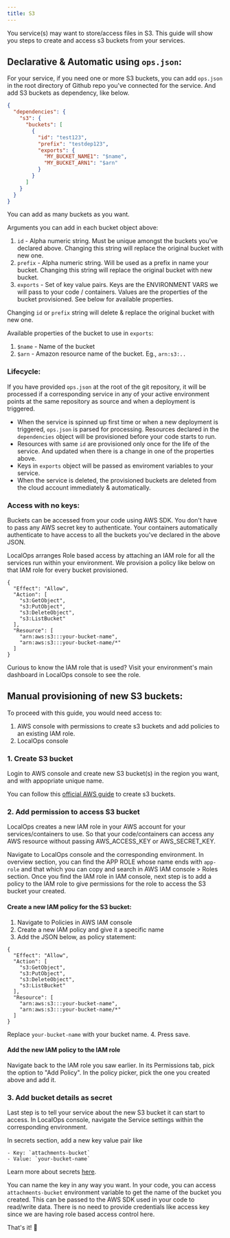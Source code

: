 ```yaml
---
title: S3
---
```


You service(s) may want to store/access files in S3. This guide will show you steps to create and access s3 buckets from
your services.

## Declarative & Automatic using `ops.json`:

For your service, if you need one or more S3 buckets, you can add `ops.json` in the root directory of Github repo you've
connected for the service. And add S3 buckets as dependency, like below.

```json
{
  "dependencies": {
    "s3": {
      "buckets": [
        {
          "id": "test123",
          "prefix": "testdep123",
          "exports": {
            "MY_BUCKET_NAME1": "$name",
            "MY_BUCKET_ARN1": "$arn"
          }
        }
      ]
    }
  }
}
```

You can add as many buckets as you want.

Arguments you can add in each bucket object above:

1. `id` - Alpha numeric string. Must be unique amongst the buckets you've declared above. Changing this string will
   replace the original bucket with new one.
2. `prefix` - Alpha numeric string. Will be used as a prefix in name your bucket. Changing this string will replace the
   original bucket with new bucket.
3. `exports` - Set of key value pairs. Keys are the ENVIRONMENT VARS we will pass to your code / containers. Values are
   the properties of the bucket provisioned. See below for available properties.

<Warning>Changing `id` or `prefix` string will delete & replace the original bucket with new one.</Warning>

Available properties of the bucket to use in `exports`:

1. `$name` - Name of the bucket
2. `$arn` - Amazon resource name of the bucket. Eg., `arn:s3:..`

### Lifecycle:

If you have provided `ops.json` at the root of the git repository, it will be processed if a corresponding service in
any of your active environment points at the same repository as source and when a deployment is triggered.

- When the service is spinned up first time or when a new deployment is triggered, `ops.json` is parsed for processing.
  Resources declared in the `dependencies` object will be provisioned before your code starts to run.
- Resources with same `id` are provisioned only once for the life of the service. And updated when there is a change in
  one of the properties above.
- Keys in `exports` object will be passed as enviroment variables to your service.
- When the service is deleted, the provisioned buckets are deleted from the cloud account immediately & automatically.

### Access with no keys:

Buckets can be accessed from your code using AWS SDK. You don't have to pass any AWS secret key to authenticate. Your
containers automatically authenticate to have access to all the buckets you've declared in the above JSON.

LocalOps arranges Role based access by attaching an IAM role for all the services run within your environment. We
provision a policy like below on that IAM role for every bucket provisioned.

```
{
  "Effect": "Allow",
  "Action": [
    "s3:GetObject",
    "s3:PutObject",
    "s3:DeleteObject",
    "s3:ListBucket"
  ],
  "Resource": [
    "arn:aws:s3:::your-bucket-name",
    "arn:aws:s3:::your-bucket-name/*"
  ]
}
```

Curious to know the IAM role that is used? Visit your environment's main dashboard in LocalOps console to see the role.

## Manual provisioning of new S3 buckets:

To proceed with this guide, you would need access to:

1. AWS console with permissions to create s3 buckets and add policies to an existing IAM role.
2. LocalOps console

### 1. Create S3 bucket

Login to AWS console and create new S3 bucket(s) in the region you want, and with appopriate unique name.

You can follow this
[official AWS guide](https://docs.aws.amazon.com/AmazonS3/latest/userguide/GetStartedWithS3.html#creating-bucket) to
create s3 buckets.

### 2. Add permission to access S3 bucket

LocalOps creates a new IAM role in your AWS account for your services/containers to use. So that your code/containers
can access any AWS resource without passing AWS_ACCESS_KEY or AWS_SECRET_KEY.

Navigate to LocalOps console and the corresponding environment. In overview section, you can find the APP ROLE whose
name ends with `app-role` and that which you can copy and search in AWS IAM console > Roles section. Once you find the
IAM role in IAM console, next step is to add a policy to the IAM role to give permissions for the role to access the S3
bucket your created.

#### Create a new IAM policy for the S3 bucket:

1. Navigate to Policies in AWS IAM console
2. Create a new IAM policy and give it a specific name
3. Add the JSON below, as policy statement:

```
{
  "Effect": "Allow",
  "Action": [
    "s3:GetObject",
    "s3:PutObject",
    "s3:DeleteObject",
    "s3:ListBucket"
  ],
  "Resource": [
    "arn:aws:s3:::your-bucket-name",
    "arn:aws:s3:::your-bucket-name/*"
  ]
}
```

Replace `your-bucket-name` with your bucket name. 4. Press save.

#### Add the new IAM policy to the IAM role

Navigate back to the IAM role you saw earlier. In its Permissions tab, pick the option to "Add Policy". In the policy
picker, pick the one you created above and add it.

### 3. Add bucket details as secret

Last step is to tell your service about the new S3 bucket it can start to access. In LocalOps console, navigate the
Service settings within the corresponding environment.

In secrets section, add a new key value pair like

```
- Key: `attachments-bucket`
- Value: `your-bucket-name`
```

Learn more about secrets [here](/environment/services/secrets).

You can name the key in any way you want. In your code, you can access `attachments-bucket` environment variable to get
the name of the bucket you created. This can be passed to the AWS SDK used in your code to read/write data. There is no
need to provide credentials like access key since we are having role based access control here.

That's it! 🎉
